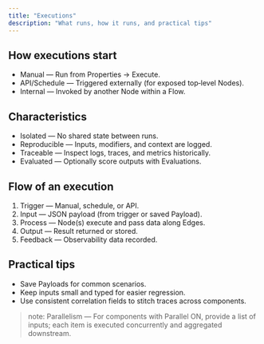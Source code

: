```yaml
---
title: "Executions"
description: "What runs, how it runs, and practical tips"
---
```


## How executions start

- Manual — Run from Properties → Execute.
- API/Schedule — Triggered externally (for exposed top‑level Nodes).
- Internal — Invoked by another Node within a Flow.

## Characteristics

- Isolated — No shared state between runs.
- Reproducible — Inputs, modifiers, and context are logged.
- Traceable — Inspect logs, traces, and metrics historically.
- Evaluated — Optionally score outputs with Evaluations.

## Flow of an execution

1. Trigger — Manual, schedule, or API.
2. Input — JSON payload (from trigger or saved Payload).
3. Process — Node(s) execute and pass data along Edges.
4. Output — Result returned or stored.
5. Feedback — Observability data recorded.

## Practical tips

- Save Payloads for common scenarios.
- Keep inputs small and typed for easier regression.
- Use consistent correlation fields to stitch traces across components.

> note: Parallelism — For components with Parallel ON, provide a list of inputs; each item is executed concurrently and aggregated downstream.